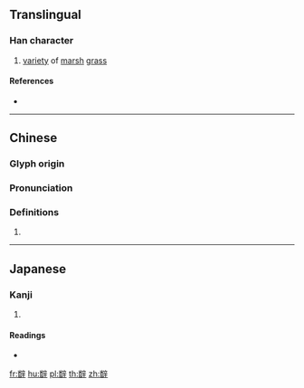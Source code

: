 {{character info/new}}
==Translingual==

===Han character===
{{Han char|rn=160|rad=辛|as=09|sn=16|four=|canj=URYTJ|ids=⿰⿱屮𠂤辛}}

# [[variety]] of [[marsh]] [[grass]]

====References====
* {{Han ref|kx=1251.170|dkj=38654|dj=1731.090|hdz=64042.030|uh=8FA5|ud=36773}}

----

==Chinese==
{{zh-forms}}

===Glyph origin===
{{Han etym}}

===Pronunciation===
{{zh-pron
|m=xuē
|c=sit3
|mc=y
|oc=y
|ma=
|cat=n
}}

===Definitions===
{{zh-hanzi}}

# {{rfdef|lang=zh}}

----

==Japanese==

===Kanji===
{{ja-kanji|grade=|rs=辛09}}

# {{defn|lang=ja|sort=辛09}}

====Readings====
* {{ja-readings|on=[[せつ]] (setsu), [[せち]] (sechi)|kun=[[つみ]] (tsumi)|nanori=}}

[[fr:辥]]
[[hu:辥]]
[[pl:辥]]
[[th:辥]]
[[zh:辥]]